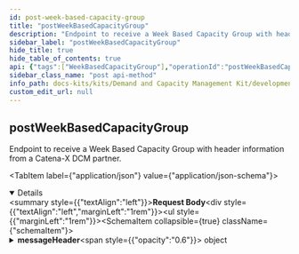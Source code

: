 ```yaml
---
id: post-week-based-capacity-group
title: "postWeekBasedCapacityGroup"
description: "Endpoint to receive a Week Based Capacity Group with header information from a Catena-X DCM partner."
sidebar_label: "postWeekBasedCapacityGroup"
hide_title: true
hide_table_of_contents: true
api: {"tags":["WeekBasedCapacityGroup"],"operationId":"postWeekBasedCapacityGroup","description":"Endpoint to receive a Week Based Capacity Group with header information from a Catena-X DCM partner.","requestBody":{"content":{"application/json":{"schema":{"description":"An entity that combines the WeekBasedCapacityGroup with the message header data model in order to be compliant with the DCM standard for the exchange of a capacity groups.","type":"object","properties":{"messageHeader":{"description":"The Capacity Group ID uniquely identifies the capacity group within the business relationship between a supplier and its customer.","type":"object","properties":{"header":{"description":"Contains standardized attributes for message processing common across several use cases.","type":"object","properties":{"messageId":{"description":"Unique ID identifying the message. The purpose of the ID is to uniquely identify a single message, therefore it MUST not be reused.","type":"string","pattern":"(^[0-9a-fA-F]{8}-[0-9a-fA-F]{4}-[0-9a-fA-F]{4}-[0-9a-fA-F]{4}-[0-9a-fA-F]{12}$)|(^urn:uuid:[0-9a-fA-F]{8}-[0-9a-fA-F]{4}-[0-9a-fA-F]{4}-[0-9a-fA-F]{4}-[0-9a-fA-F]{12}$)"},"context":{"description":"Information about the context the message should be considered in.\nThe value MUST consist of two parts: an identifier of the context (e.g. business domain, etc.) followed by a version number.\nBoth the identifier and the version number MUST correspond to the content of the message.\nIf the content of a message is described by an aspect model available in the Catena-X Semantic Hub, then the unique identifier of this semantic model (e.g. urn:samm:io.catenax.<ASPECT-MODEL-NAME>:1.x.x) MUST be used as a value of the context field. This is considered the default case.\nIn all other cases the value of the context field MUST follow the pattern <domain>-<subdomain>-<object>:<[major] version> (e.g. TRACE-QM-Alert:1.x.x).\nVersioning only refers to major versions in both default and fallback cases.\nNote: The version of the message's header is specified in the version field.","type":"string"},"sentDateTime":{"description":"Time zone aware timestamp holding the date and the time the message was sent by the sending party. The value MUST be formatted according to the ISO 8601 standard","type":"string","pattern":"-?([1-9][0-9]{3,}|0[0-9]{3})-(0[1-9]|1[0-2])-(0[1-9]|[12][0-9]|3[01])T(([01][0-9]|2[0-3]):[0-5][0-9]:[0-5][0-9](\\.[0-9]+)?|(24:00:00(\\.0+)?))(Z|(\\+|-)((0[0-9]|1[0-3]):[0-5][0-9]|14:00))?"},"senderBpn":{"description":"The Business Partner Number of the sending party. The value MUST be a valid BPN. BPNA and BPNS are not allowed. Applicable constraints are defined in the corresponding standard","type":"string","pattern":"^BPNL[a-zA-Z0-9]{12}$"},"receiverBpn":{"description":"The Business Partner Number of the receiving party. The value MUST be a valid BPN. BPNA and BPNS are not allowed. Applicable constraints are defined in the corresponding standard.","type":"string","pattern":"^BPNL[a-zA-Z0-9]{12}$"},"expectedResponseBy":{"description":"Time zone aware timestamp holding the date and time by which the sending party expects a certain type of response from the receiving party. The meaning and interpretation of the fields's value are context-bound and MUST therefore be defined by any business domain or platform capability making use of it. The value MUST be formatted according to the ISO 8601 standard","type":"string","pattern":"-?([1-9][0-9]{3,}|0[0-9]{3})-(0[1-9]|1[0-2])-(0[1-9]|[12][0-9]|3[01])T(([01][0-9]|2[0-3]):[0-5][0-9]:[0-5][0-9](\\.[0-9]+)?|(24:00:00(\\.0+)?))(Z|(\\+|-)((0[0-9]|1[0-3]):[0-5][0-9]|14:00))?"},"relatedMessageId":{"description":"Unique ID identifying a message somehow related to the current one","type":"string","pattern":"(^[0-9a-fA-F]{8}-[0-9a-fA-F]{4}-[0-9a-fA-F]{4}-[0-9a-fA-F]{4}-[0-9a-fA-F]{12}$)|(^urn:uuid:[0-9a-fA-F]{8}-[0-9a-fA-F]{4}-[0-9a-fA-F]{4}-[0-9a-fA-F]{4}-[0-9a-fA-F]{12}$)"},"version":{"description":"The unique identifier of the aspect model defining the structure and the semantics of the message's header. The version number should reflect the versioning schema of aspect models in Catena-X.","type":"string","pattern":"^(0|[1-9][0-9]*).(0|[1-9][0-9]*).(0|[1-9][0-9]*)(-(0|[1-9A-Za-z-][0-9A-Za-z-]*)(.[0-9A-Za-z-]+)*)?([0-9A-Za-z-]+(.[0-9A-Za-z-]+)*)?$"}},"required":["messageId","context","sentDateTime","senderBpn","receiverBpn","version"]}},"required":["header"]},"content":{"description":"Bundles all business objects in this property.","type":"object","properties":{"informationObject":{"description":"Property to collect all transferred business objects.","type":"array","items":{"description":"An entity made up of the weekly actual and maximum capacities for a specific customer in a given time period. A capacity group is used to compare demand and capacity data for one or several similar bundled materials in a defined unit of measure.","type":"object","properties":{"capacityGroupId":{"description":"The Capacity Group ID uniquely identifies the capacity group within the business relationship between a supplier and its customer.","type":"string","pattern":"(^[0-9a-fA-F]{8}-[0-9a-fA-F]{4}-[0-9a-fA-F]{4}-[0-9a-fA-F]{4}-[0-9a-fA-F]{12}$)|(^urn:uuid:[0-9a-fA-F]{8}-[0-9a-fA-F]{4}-[0-9a-fA-F]{4}-[0-9a-fA-F]{4}-[0-9a-fA-F]{12}$)"},"name":{"description":"Name of the capacity group.","type":"string"},"supplierLocations":{"description":"Set of BPNS indicating the supplier sites that will be fulfilling the demands associated with this capacity group.","type":"array","items":{"type":"string","description":"The provided regular expression ensures that the BPNS is composed of prefix 'BPNS', 10 digits and two alphanumeric letters.","pattern":"^BPNS[a-zA-Z0-9]{12}$"},"uniqueItems":true},"customer":{"description":"The Business Partner Number (BPNL) of the party requesting materials from a supplier.","type":"string","pattern":"^BPNL[a-zA-Z0-9]{12}$"},"supplier":{"description":"The Business Partner Number (BPNL) of the party providing materials to a customer.","type":"string","pattern":"^BPNL[a-zA-Z0-9]{12}$"},"unitOfMeasure":{"description":"Unit of measurement for capacity quantities.","type":"string","pattern":"[a-zA-Z]*:[a-zA-Z]+","enum":["unit:piece","unit:set","unit:pair","unit:page","unit:cycle","unit:kilowattHour","unit:gram","unit:kilogram","unit:tonneMetricTon","unit:tonUsOrShortTonUkorus","unit:ounceAvoirdupois","unit:pound","unit:metre","unit:centimetre","unit:kilometre","unit:inch","unit:foot","unit:yard","unit:squareCentimetre","unit:squareMetre","unit:squareInch","unit:squareFoot","unit:squareYard","unit:cubicCentimetre","unit:cubicMetre","unit:cubicInch","unit:cubicFoot","unit:cubicYard","unit:litre","unit:millilitre","unit:hectolitre","unit:secondUnitOfTime","unit:minuteUnitOfTime","unit:hourUnitOfTime","unit:day"]},"linkedDemandSeries":{"description":"Set of demand series assigned to this capacity group.","type":"array","items":{"description":"Encapsulates information used to reference a specific demand series.","type":"object","properties":{"materialNumberCustomer":{"description":"Material identifier as assigned by customer. This material number identifies the material (as planned) in the customer's database.","type":"string"},"materialNumberSupplier":{"description":"Material identifier as assigned by supplier. This material number identifies the material (as planned) in the supplier's database. Used as informational field only, not for assigning demand series to capacity groups.","type":"string"},"customerLocation":{"description":"The BPNS number of the site at which the customer needs the specified material for the referenced demand series.","type":"string","pattern":"^BPNS[a-zA-Z0-9]{12}$"},"demandCategory":{"description":"Type of demand of the referenced demand series.","type":"object","oneOf":[{"type":"object","properties":{"demandCategoryCode":{"description":"The code identifying a demand category.","type":"string","enum":["0001"]}},"required":["demandCategoryCode"]},{"type":"object","properties":{"demandCategoryCode":{"description":"The code identifying a demand category.","type":"string","enum":["A1S1"]}},"required":["demandCategoryCode"]},{"type":"object","properties":{"demandCategoryCode":{"description":"The code identifying a demand category.","type":"string","enum":["SR99"]}},"required":["demandCategoryCode"]},{"type":"object","properties":{"demandCategoryCode":{"description":"The code identifying a demand category.","type":"string","enum":["PI01"]}},"required":["demandCategoryCode"]},{"type":"object","properties":{"demandCategoryCode":{"description":"The code identifying a demand category.","type":"string","enum":["OS01"]}},"required":["demandCategoryCode"]},{"type":"object","properties":{"demandCategoryCode":{"description":"The code identifying a demand category.","type":"string","enum":["OI01"]}},"required":["demandCategoryCode"]},{"type":"object","properties":{"demandCategoryCode":{"description":"The code identifying a demand category.","type":"string","enum":["ED01"]}},"required":["demandCategoryCode"]},{"type":"object","properties":{"demandCategoryCode":{"description":"The code identifying a demand category.","type":"string","enum":["PO01"]}},"required":["demandCategoryCode"]}]},"loadFactor":{"description":"If existent, the load factor indicates that this material of the material demand collection takes a factor more or less intensity to produce.","type":"number"}},"required":["materialNumberCustomer","customerLocation","demandCategory"]},"uniqueItems":true},"capacities":{"description":"A time series with week-based granularity along a given time period containing the capacity values.","type":"array","items":{"description":"A supplier's realistically planned output per calendar week and material for a specific customer in a specific unit of measure, considering all positive or negative impacts on this capacity.","type":"object","properties":{"pointInTime":{"description":"ISO Calendar Week of the given time series entry. Must be given as date of the monday in the week.","type":"string","format":"date"},"actualCapacity":{"description":"The actual capacity is the realistically planned output per calendar week and material for a specific customer in a specific unit of measure, considering all positive or negative impacts on this capacity.","type":"number","maximum":1000000000000000000,"exclusiveMaximum":false,"minimum":0,"exclusiveMinimum":false},"maximumCapacity":{"description":"The supplier maximum capacity is the maximal available output per calendar week and material for a specific customer in a specific unit of measure. The maximum capacity thereby restricts the flexible capacity, as the flexible capacity is obtained from the difference of a suppliers maximum capacity minus actual capacity.","type":"number","maximum":1000000000000000000,"exclusiveMaximum":false,"minimum":0,"exclusiveMinimum":false},"deltaProductionResult":{"description":"Delta related to the aggregated material demand after pre-/post production calculation the supplier wants to send to the customer. Can be positive and negative.","type":"number"},"agreedCapacity":{"description":"The agreed capacity of a supplier for a specific customer material(s) within a capacity group. The agreed capacity MUST NOT constitute a legal obligation to deliver.","type":"number","maximum":1000000000000000000,"exclusiveMaximum":false,"minimum":0,"exclusiveMinimum":false}},"required":["pointInTime","actualCapacity","maximumCapacity"]},"uniqueItems":true},"changedAt":{"description":"Point in time when the content (any property according to the data model) of the capacity group was changed, at the supplier, either by a human user or an automated process.","type":"string","format":"date-time"},"linkedCapacityGroups":{"description":"A set of capacity groups linked to this capacity group. This set contains all children capacity groups of the current capacity group in an unidirectional path.","type":"array","items":{"type":"string","description":"The provided regular expression ensures that the UUID is composed of five groups of characters separated by hyphens, in the form 8-4-4-4-12 for a total of 36 characters (32 hexadecimal characters and 4 hyphens), optionally prefixed by \"urn:uuid:\" to make it an IRI.","pattern":"(^[0-9a-fA-F]{8}-[0-9a-fA-F]{4}-[0-9a-fA-F]{4}-[0-9a-fA-F]{4}-[0-9a-fA-F]{12}$)|(^urn:uuid:[0-9a-fA-F]{8}-[0-9a-fA-F]{4}-[0-9a-fA-F]{4}-[0-9a-fA-F]{4}-[0-9a-fA-F]{12}$)"},"uniqueItems":true},"unitOfMeasureIsOmitted":{"description":"Explicit indicator of whether the unit of measure is left out of the payload intentionally. If \"true\" it means the sending application sends demand values without unit of measure intentionally and the unit of measure MUST NOT be contained in the payload. If \"false\" a unit of measure MUST be supplied.","type":"boolean"},"demandVolatilityParameters":{"description":"The parameters to calibrate the measuring of demand volatility.","type":"object","properties":{"startReferenceDateTime":{"description":"Point in time when the measurement starts on supplier side. It needs to be a point in time after the receival of active flag.\nThis point in time marks the beginning of the first reporting interval. It is also the time of the first week for the rolling sub horizons for alert generation.","type":"string","pattern":"-?([1-9][0-9]{3,}|0[0-9]{3})-(0[1-9]|1[0-2])-(0[1-9]|[12][0-9]|3[01])T(([01][0-9]|2[0-3]):[0-5][0-9]:[0-5][0-9](\\.[0-9]+)?|(24:00:00(\\.0+)?))(Z|(\\+|-)((0[0-9]|1[0-3]):[0-5][0-9]|14:00))?"},"measurementInterval":{"description":"Indicates the length of intervals in weeks.\nThe first interval starts with the point in time given by the “startReferenceDateTime”. The second interval starts [Value] week (s) after this. And so on.","type":"number","maximum":999,"minimum":1,"exclusiveMaximum":false,"exclusiveMinimum":false},"rollingHorizonAlertThresholds":{"description":"Contains the Parameters that define subhorizons in sequence and length to enable different alert thresholds (per week) over time.\nThe total length of the DCM horizon is 104 weeks. It can be split into subhorizons.","type":"array","items":{"description":"Encapsulation of the rolling horizons thresholds parameters.","type":"object","properties":{"sequenceNumber":{"description":"Sequence number of the subhorizon  \n(positive int values)","type":"number","maximum":999,"minimum":1,"exclusiveMaximum":false,"exclusiveMinimum":false},"subhorizonLength":{"description":"Length of the subhorizon in weeks. (Value must be >= 1) As a subhorizon can not be shorter than one week.","type":"number","maximum":999,"minimum":1,"exclusiveMaximum":false,"exclusiveMinimum":false},"relativePositiveDeviation":{"description":"Relative positive deviation threshold which triggers an alert; 20% = 0,2","type":"number"},"relativeNegativeDeviation":{"description":"Relative negative deviation threshold which triggers an alert; -30% = 0,3","type":"number","maximum":1,"exclusiveMaximum":false,"minimum":0,"exclusiveMinimum":false},"absolutePositiveDeviation":{"description":"Absolute positive deviation threshold which triggers an alert; 100 (units) = 100","type":"number"},"absoluteNegativeDeviation":{"description":"Absolute negative deviation threshold which triggers an alert; 100 (units) = 100","type":"number"}},"required":["sequenceNumber","subhorizonLength"]},"uniqueItems":true}},"required":["startReferenceDateTime","measurementInterval"]},"capacityGroupIsInactive":{"description":"Indicates that this capacity group is currently not in use/maintained by the supplier.","type":"boolean"}},"required":["capacityGroupId","name","customer","supplier","changedAt","unitOfMeasureIsOmitted","capacityGroupIsInactive"]},"uniqueItems":true}}}}}}}},"responses":{"200":{"description":"OK"},"201":{"description":"Created"},"400":{"description":"Bad request"},"401":{"description":"Unauthorized"},"403":{"description":"Forbidden"},"405":{"description":"Method not allowed"},"422":{"description":"Unprocessable Entity"},"503":{"description":"Service Unavailable"}},"method":"post","path":"/internal-dcm-application-week-based-capacity-group-post-endpoint","jsonRequestBodyExample":{"messageHeader":{"header":{"messageId":"string","context":"string","sentDateTime":"string","senderBpn":"string","receiverBpn":"string","expectedResponseBy":"string","relatedMessageId":"string","version":"string"}},"content":{"informationObject":[{"capacityGroupId":"string","name":"string","supplierLocations":["string"],"customer":"string","supplier":"string","unitOfMeasure":"unit:piece","linkedDemandSeries":[{"materialNumberCustomer":"string","materialNumberSupplier":"string","customerLocation":"string","demandCategory":{"demandCategoryCode":"0001"},"loadFactor":0}],"capacities":[{"pointInTime":"2024-07-08","actualCapacity":0,"maximumCapacity":0,"deltaProductionResult":0,"agreedCapacity":0}],"changedAt":"2024-07-08","linkedCapacityGroups":["string"],"unitOfMeasureIsOmitted":true,"demandVolatilityParameters":{"startReferenceDateTime":"string","measurementInterval":0,"rollingHorizonAlertThresholds":[{"sequenceNumber":0,"subhorizonLength":0,"relativePositiveDeviation":0,"relativeNegativeDeviation":0,"absolutePositiveDeviation":0,"absoluteNegativeDeviation":0}]},"capacityGroupIsInactive":true}]}},"info":{"title":"Catena-X DCM Week Based Capacity Group","description":"Open API documentation for the Catena-X DCM Week Based Capacity Group","version":"3.0.0"},"postman":{"name":"post Week Based Capacity Group","description":{"content":"Endpoint to receive a Week Based Capacity Group with header information from a Catena-X DCM partner.","type":"text/plain"},"url":{"path":["internal-dcm-application-week-based-capacity-group-post-endpoint"],"host":["{{baseUrl}}"],"query":[],"variable":[]},"header":[{"key":"Content-Type","value":"application/json"}],"method":"POST","body":{"mode":"raw","raw":"\"\"","options":{"raw":{"language":"json"}}}}}
sidebar_class_name: "post api-method"
info_path: docs-kits/kits/Demand and Capacity Management Kit/development-view/plugin-generated-capacity-group-api/catena-x-dcm-week-based-capacity-group
custom_edit_url: null
---
```



## postWeekBasedCapacityGroup



Endpoint to receive a Week Based Capacity Group with header information from a Catena-X DCM partner.

<MimeTabs><TabItem label={"application/json"} value={"application/json-schema"}><details style={{}} data-collapsed={false} open={true}><summary style={{"textAlign":"left"}}><strong>Request Body</strong></summary><div style={{"textAlign":"left","marginLeft":"1rem"}}></div><ul style={{"marginLeft":"1rem"}}><SchemaItem collapsible={true} className={"schemaItem"}><details style={{}}><summary style={{}}><strong>messageHeader</strong><span style={{"opacity":"0.6"}}> object</span></summary><div style={{"marginLeft":"1rem"}}><div style={{"marginTop":".5rem","marginBottom":".5rem"}}>

The Capacity Group ID uniquely identifies the capacity group within the business relationship between a supplier and its customer.

</div><SchemaItem collapsible={true} className={"schemaItem"}><details style={{}}><summary style={{}}><strong>header</strong><span style={{"opacity":"0.6"}}> object</span><strong style={{"fontSize":"var(--ifm-code-font-size)","color":"var(--openapi-required)"}}> required</strong></summary><div style={{"marginLeft":"1rem"}}><div style={{"marginTop":".5rem","marginBottom":".5rem"}}>

Contains standardized attributes for message processing common across several use cases.

</div><SchemaItem collapsible={false} name={"messageId"} required={true} deprecated={undefined} schemaDescription={"Unique ID identifying the message. The purpose of the ID is to uniquely identify a single message, therefore it MUST not be reused."} schemaName={"string"} qualifierMessage={"**Possible values:** Value must match regular expression `(^[0-9a-fA-F]{8}-[0-9a-fA-F]{4}-[0-9a-fA-F]{4}-[0-9a-fA-F]{4}-[0-9a-fA-F]{12}$)|(^urn:uuid:[0-9a-fA-F]{8}-[0-9a-fA-F]{4}-[0-9a-fA-F]{4}-[0-9a-fA-F]{4}-[0-9a-fA-F]{12}$)`"} defaultValue={undefined}></SchemaItem><SchemaItem collapsible={false} name={"context"} required={true} deprecated={undefined} schemaDescription={"Information about the context the message should be considered in.\nThe value MUST consist of two parts: an identifier of the context (e.g. business domain, etc.) followed by a version number.\nBoth the identifier and the version number MUST correspond to the content of the message.\nIf the content of a message is described by an aspect model available in the Catena-X Semantic Hub, then the unique identifier of this semantic model (e.g. urn:samm:io.catenax.<ASPECT-MODEL-NAME>:1.x.x) MUST be used as a value of the context field. This is considered the default case.\nIn all other cases the value of the context field MUST follow the pattern <domain>-<subdomain>-<object>:<[major] version> (e.g. TRACE-QM-Alert:1.x.x).\nVersioning only refers to major versions in both default and fallback cases.\nNote: The version of the message's header is specified in the version field."} schemaName={"string"} qualifierMessage={undefined} defaultValue={undefined}></SchemaItem><SchemaItem collapsible={false} name={"sentDateTime"} required={true} deprecated={undefined} schemaDescription={"Time zone aware timestamp holding the date and the time the message was sent by the sending party. The value MUST be formatted according to the ISO 8601 standard"} schemaName={"string"} qualifierMessage={"**Possible values:** Value must match regular expression `-?([1-9][0-9]{3,}|0[0-9]{3})-(0[1-9]|1[0-2])-(0[1-9]|[12][0-9]|3[01])T(([01][0-9]|2[0-3]):[0-5][0-9]:[0-5][0-9](\\.[0-9]+)?|(24:00:00(\\.0+)?))(Z|(\\+|-)((0[0-9]|1[0-3]):[0-5][0-9]|14:00))?`"} defaultValue={undefined}></SchemaItem><SchemaItem collapsible={false} name={"senderBpn"} required={true} deprecated={undefined} schemaDescription={"The Business Partner Number of the sending party. The value MUST be a valid BPN. BPNA and BPNS are not allowed. Applicable constraints are defined in the corresponding standard"} schemaName={"string"} qualifierMessage={"**Possible values:** Value must match regular expression `^BPNL[a-zA-Z0-9]{12}$`"} defaultValue={undefined}></SchemaItem><SchemaItem collapsible={false} name={"receiverBpn"} required={true} deprecated={undefined} schemaDescription={"The Business Partner Number of the receiving party. The value MUST be a valid BPN. BPNA and BPNS are not allowed. Applicable constraints are defined in the corresponding standard."} schemaName={"string"} qualifierMessage={"**Possible values:** Value must match regular expression `^BPNL[a-zA-Z0-9]{12}$`"} defaultValue={undefined}></SchemaItem><SchemaItem collapsible={false} name={"expectedResponseBy"} required={false} deprecated={undefined} schemaDescription={"Time zone aware timestamp holding the date and time by which the sending party expects a certain type of response from the receiving party. The meaning and interpretation of the fields's value are context-bound and MUST therefore be defined by any business domain or platform capability making use of it. The value MUST be formatted according to the ISO 8601 standard"} schemaName={"string"} qualifierMessage={"**Possible values:** Value must match regular expression `-?([1-9][0-9]{3,}|0[0-9]{3})-(0[1-9]|1[0-2])-(0[1-9]|[12][0-9]|3[01])T(([01][0-9]|2[0-3]):[0-5][0-9]:[0-5][0-9](\\.[0-9]+)?|(24:00:00(\\.0+)?))(Z|(\\+|-)((0[0-9]|1[0-3]):[0-5][0-9]|14:00))?`"} defaultValue={undefined}></SchemaItem><SchemaItem collapsible={false} name={"relatedMessageId"} required={false} deprecated={undefined} schemaDescription={"Unique ID identifying a message somehow related to the current one"} schemaName={"string"} qualifierMessage={"**Possible values:** Value must match regular expression `(^[0-9a-fA-F]{8}-[0-9a-fA-F]{4}-[0-9a-fA-F]{4}-[0-9a-fA-F]{4}-[0-9a-fA-F]{12}$)|(^urn:uuid:[0-9a-fA-F]{8}-[0-9a-fA-F]{4}-[0-9a-fA-F]{4}-[0-9a-fA-F]{4}-[0-9a-fA-F]{12}$)`"} defaultValue={undefined}></SchemaItem><SchemaItem collapsible={false} name={"version"} required={true} deprecated={undefined} schemaDescription={"The unique identifier of the aspect model defining the structure and the semantics of the message's header. The version number should reflect the versioning schema of aspect models in Catena-X."} schemaName={"string"} qualifierMessage={"**Possible values:** Value must match regular expression `^(0|[1-9][0-9]*).(0|[1-9][0-9]*).(0|[1-9][0-9]*)(-(0|[1-9A-Za-z-][0-9A-Za-z-]*)(.[0-9A-Za-z-]+)*)?([0-9A-Za-z-]+(.[0-9A-Za-z-]+)*)?$`"} defaultValue={undefined}></SchemaItem></div></details></SchemaItem></div></details></SchemaItem><SchemaItem collapsible={true} className={"schemaItem"}><details style={{}}><summary style={{}}><strong>content</strong><span style={{"opacity":"0.6"}}> object</span></summary><div style={{"marginLeft":"1rem"}}><div style={{"marginTop":".5rem","marginBottom":".5rem"}}>

Bundles all business objects in this property.

</div><SchemaItem collapsible={true} className={"schemaItem"}><details style={{}}><summary style={{}}><strong>informationObject</strong><span style={{"opacity":"0.6"}}> object[]</span></summary><div style={{"marginLeft":"1rem"}}><div style={{"marginTop":".5rem","marginBottom":".5rem"}}>

Property to collect all transferred business objects.

</div><SchemaItem collapsible={false} name={"capacityGroupId"} required={true} deprecated={undefined} schemaDescription={"The Capacity Group ID uniquely identifies the capacity group within the business relationship between a supplier and its customer."} schemaName={"string"} qualifierMessage={"**Possible values:** Value must match regular expression `(^[0-9a-fA-F]{8}-[0-9a-fA-F]{4}-[0-9a-fA-F]{4}-[0-9a-fA-F]{4}-[0-9a-fA-F]{12}$)|(^urn:uuid:[0-9a-fA-F]{8}-[0-9a-fA-F]{4}-[0-9a-fA-F]{4}-[0-9a-fA-F]{4}-[0-9a-fA-F]{12}$)`"} defaultValue={undefined}></SchemaItem><SchemaItem collapsible={false} name={"name"} required={true} deprecated={undefined} schemaDescription={"Name of the capacity group."} schemaName={"string"} qualifierMessage={undefined} defaultValue={undefined}></SchemaItem><SchemaItem collapsible={false} name={"supplierLocations"} required={false} deprecated={undefined} schemaDescription={"Set of BPNS indicating the supplier sites that will be fulfilling the demands associated with this capacity group."} schemaName={"string[]"} qualifierMessage={"**Possible values:** Value must match regular expression `^BPNS[a-zA-Z0-9]{12}$`"} defaultValue={undefined}></SchemaItem><SchemaItem collapsible={false} name={"customer"} required={true} deprecated={undefined} schemaDescription={"The Business Partner Number (BPNL) of the party requesting materials from a supplier."} schemaName={"string"} qualifierMessage={"**Possible values:** Value must match regular expression `^BPNL[a-zA-Z0-9]{12}$`"} defaultValue={undefined}></SchemaItem><SchemaItem collapsible={false} name={"supplier"} required={true} deprecated={undefined} schemaDescription={"The Business Partner Number (BPNL) of the party providing materials to a customer."} schemaName={"string"} qualifierMessage={"**Possible values:** Value must match regular expression `^BPNL[a-zA-Z0-9]{12}$`"} defaultValue={undefined}></SchemaItem><SchemaItem collapsible={false} name={"unitOfMeasure"} required={false} deprecated={undefined} schemaDescription={"Unit of measurement for capacity quantities."} schemaName={"string"} qualifierMessage={"**Possible values:** Value must match regular expression `[a-zA-Z]*:[a-zA-Z]+`, [`unit:piece`, `unit:set`, `unit:pair`, `unit:page`, `unit:cycle`, `unit:kilowattHour`, `unit:gram`, `unit:kilogram`, `unit:tonneMetricTon`, `unit:tonUsOrShortTonUkorus`, `unit:ounceAvoirdupois`, `unit:pound`, `unit:metre`, `unit:centimetre`, `unit:kilometre`, `unit:inch`, `unit:foot`, `unit:yard`, `unit:squareCentimetre`, `unit:squareMetre`, `unit:squareInch`, `unit:squareFoot`, `unit:squareYard`, `unit:cubicCentimetre`, `unit:cubicMetre`, `unit:cubicInch`, `unit:cubicFoot`, `unit:cubicYard`, `unit:litre`, `unit:millilitre`, `unit:hectolitre`, `unit:secondUnitOfTime`, `unit:minuteUnitOfTime`, `unit:hourUnitOfTime`, `unit:day`]"} defaultValue={undefined}></SchemaItem><SchemaItem collapsible={true} className={"schemaItem"}><details style={{}}><summary style={{}}><strong>linkedDemandSeries</strong><span style={{"opacity":"0.6"}}> object[]</span></summary><div style={{"marginLeft":"1rem"}}><div style={{"marginTop":".5rem","marginBottom":".5rem"}}>

Set of demand series assigned to this capacity group.

</div><SchemaItem collapsible={false} name={"materialNumberCustomer"} required={true} deprecated={undefined} schemaDescription={"Material identifier as assigned by customer. This material number identifies the material (as planned) in the customer's database."} schemaName={"string"} qualifierMessage={undefined} defaultValue={undefined}></SchemaItem><SchemaItem collapsible={false} name={"materialNumberSupplier"} required={false} deprecated={undefined} schemaDescription={"Material identifier as assigned by supplier. This material number identifies the material (as planned) in the supplier's database. Used as informational field only, not for assigning demand series to capacity groups."} schemaName={"string"} qualifierMessage={undefined} defaultValue={undefined}></SchemaItem><SchemaItem collapsible={false} name={"customerLocation"} required={true} deprecated={undefined} schemaDescription={"The BPNS number of the site at which the customer needs the specified material for the referenced demand series."} schemaName={"string"} qualifierMessage={"**Possible values:** Value must match regular expression `^BPNS[a-zA-Z0-9]{12}$`"} defaultValue={undefined}></SchemaItem><SchemaItem collapsible={true} className={"schemaItem"}><details style={{}}><summary style={{}}><strong>demandCategory</strong><span style={{"opacity":"0.6"}}> object</span><strong style={{"fontSize":"var(--ifm-code-font-size)","color":"var(--openapi-required)"}}> required</strong></summary><div style={{"marginLeft":"1rem"}}><div style={{"marginTop":".5rem","marginBottom":".5rem"}}>

Type of demand of the referenced demand series.

</div><div><div><span className={"badge badge--info"}>oneOf</span><SchemaTabs><TabItem label={"MOD1"} value={"0-item-properties"}><SchemaItem collapsible={false} name={"demandCategoryCode"} required={true} deprecated={undefined} schemaDescription={"The code identifying a demand category."} schemaName={"string"} qualifierMessage={"**Possible values:** [`0001`]"} defaultValue={undefined}></SchemaItem></TabItem><TabItem label={"MOD2"} value={"1-item-properties"}><SchemaItem collapsible={false} name={"demandCategoryCode"} required={true} deprecated={undefined} schemaDescription={"The code identifying a demand category."} schemaName={"string"} qualifierMessage={"**Possible values:** [`A1S1`]"} defaultValue={undefined}></SchemaItem></TabItem><TabItem label={"MOD3"} value={"2-item-properties"}><SchemaItem collapsible={false} name={"demandCategoryCode"} required={true} deprecated={undefined} schemaDescription={"The code identifying a demand category."} schemaName={"string"} qualifierMessage={"**Possible values:** [`SR99`]"} defaultValue={undefined}></SchemaItem></TabItem><TabItem label={"MOD4"} value={"3-item-properties"}><SchemaItem collapsible={false} name={"demandCategoryCode"} required={true} deprecated={undefined} schemaDescription={"The code identifying a demand category."} schemaName={"string"} qualifierMessage={"**Possible values:** [`PI01`]"} defaultValue={undefined}></SchemaItem></TabItem><TabItem label={"MOD5"} value={"4-item-properties"}><SchemaItem collapsible={false} name={"demandCategoryCode"} required={true} deprecated={undefined} schemaDescription={"The code identifying a demand category."} schemaName={"string"} qualifierMessage={"**Possible values:** [`OS01`]"} defaultValue={undefined}></SchemaItem></TabItem><TabItem label={"MOD6"} value={"5-item-properties"}><SchemaItem collapsible={false} name={"demandCategoryCode"} required={true} deprecated={undefined} schemaDescription={"The code identifying a demand category."} schemaName={"string"} qualifierMessage={"**Possible values:** [`OI01`]"} defaultValue={undefined}></SchemaItem></TabItem><TabItem label={"MOD7"} value={"6-item-properties"}><SchemaItem collapsible={false} name={"demandCategoryCode"} required={true} deprecated={undefined} schemaDescription={"The code identifying a demand category."} schemaName={"string"} qualifierMessage={"**Possible values:** [`ED01`]"} defaultValue={undefined}></SchemaItem></TabItem><TabItem label={"MOD8"} value={"7-item-properties"}><SchemaItem collapsible={false} name={"demandCategoryCode"} required={true} deprecated={undefined} schemaDescription={"The code identifying a demand category."} schemaName={"string"} qualifierMessage={"**Possible values:** [`PO01`]"} defaultValue={undefined}></SchemaItem></TabItem></SchemaTabs></div></div></div></details></SchemaItem><SchemaItem collapsible={false} name={"loadFactor"} required={false} deprecated={undefined} schemaDescription={"If existent, the load factor indicates that this material of the material demand collection takes a factor more or less intensity to produce."} schemaName={"number"} qualifierMessage={undefined} defaultValue={undefined}></SchemaItem></div></details></SchemaItem><SchemaItem collapsible={true} className={"schemaItem"}><details style={{}}><summary style={{}}><strong>capacities</strong><span style={{"opacity":"0.6"}}> object[]</span></summary><div style={{"marginLeft":"1rem"}}><div style={{"marginTop":".5rem","marginBottom":".5rem"}}>

A time series with week-based granularity along a given time period containing the capacity values.

</div><SchemaItem collapsible={false} name={"pointInTime"} required={true} deprecated={undefined} schemaDescription={"ISO Calendar Week of the given time series entry. Must be given as date of the monday in the week."} schemaName={"date"} qualifierMessage={undefined} defaultValue={undefined}></SchemaItem><SchemaItem collapsible={false} name={"actualCapacity"} required={true} deprecated={undefined} schemaDescription={"The actual capacity is the realistically planned output per calendar week and material for a specific customer in a specific unit of measure, considering all positive or negative impacts on this capacity."} schemaName={"number"} qualifierMessage={"**Possible values:** `<= 1000000000000000000`"} defaultValue={undefined}></SchemaItem><SchemaItem collapsible={false} name={"maximumCapacity"} required={true} deprecated={undefined} schemaDescription={"The supplier maximum capacity is the maximal available output per calendar week and material for a specific customer in a specific unit of measure. The maximum capacity thereby restricts the flexible capacity, as the flexible capacity is obtained from the difference of a suppliers maximum capacity minus actual capacity."} schemaName={"number"} qualifierMessage={"**Possible values:** `<= 1000000000000000000`"} defaultValue={undefined}></SchemaItem><SchemaItem collapsible={false} name={"deltaProductionResult"} required={false} deprecated={undefined} schemaDescription={"Delta related to the aggregated material demand after pre-/post production calculation the supplier wants to send to the customer. Can be positive and negative."} schemaName={"number"} qualifierMessage={undefined} defaultValue={undefined}></SchemaItem><SchemaItem collapsible={false} name={"agreedCapacity"} required={false} deprecated={undefined} schemaDescription={"The agreed capacity of a supplier for a specific customer material(s) within a capacity group. The agreed capacity MUST NOT constitute a legal obligation to deliver."} schemaName={"number"} qualifierMessage={"**Possible values:** `<= 1000000000000000000`"} defaultValue={undefined}></SchemaItem></div></details></SchemaItem><SchemaItem collapsible={false} name={"changedAt"} required={true} deprecated={undefined} schemaDescription={"Point in time when the content (any property according to the data model) of the capacity group was changed, at the supplier, either by a human user or an automated process."} schemaName={"date-time"} qualifierMessage={undefined} defaultValue={undefined}></SchemaItem><SchemaItem collapsible={false} name={"linkedCapacityGroups"} required={false} deprecated={undefined} schemaDescription={"A set of capacity groups linked to this capacity group. This set contains all children capacity groups of the current capacity group in an unidirectional path."} schemaName={"string[]"} qualifierMessage={"**Possible values:** Value must match regular expression `(^[0-9a-fA-F]{8}-[0-9a-fA-F]{4}-[0-9a-fA-F]{4}-[0-9a-fA-F]{4}-[0-9a-fA-F]{12}$)|(^urn:uuid:[0-9a-fA-F]{8}-[0-9a-fA-F]{4}-[0-9a-fA-F]{4}-[0-9a-fA-F]{4}-[0-9a-fA-F]{12}$)`"} defaultValue={undefined}></SchemaItem><SchemaItem collapsible={false} name={"unitOfMeasureIsOmitted"} required={true} deprecated={undefined} schemaDescription={"Explicit indicator of whether the unit of measure is left out of the payload intentionally. If \"true\" it means the sending application sends demand values without unit of measure intentionally and the unit of measure MUST NOT be contained in the payload. If \"false\" a unit of measure MUST be supplied."} schemaName={"boolean"} qualifierMessage={undefined} defaultValue={undefined}></SchemaItem><SchemaItem collapsible={true} className={"schemaItem"}><details style={{}}><summary style={{}}><strong>demandVolatilityParameters</strong><span style={{"opacity":"0.6"}}> object</span></summary><div style={{"marginLeft":"1rem"}}><div style={{"marginTop":".5rem","marginBottom":".5rem"}}>

The parameters to calibrate the measuring of demand volatility.

</div><SchemaItem collapsible={false} name={"startReferenceDateTime"} required={true} deprecated={undefined} schemaDescription={"Point in time when the measurement starts on supplier side. It needs to be a point in time after the receival of active flag.\nThis point in time marks the beginning of the first reporting interval. It is also the time of the first week for the rolling sub horizons for alert generation."} schemaName={"string"} qualifierMessage={"**Possible values:** Value must match regular expression `-?([1-9][0-9]{3,}|0[0-9]{3})-(0[1-9]|1[0-2])-(0[1-9]|[12][0-9]|3[01])T(([01][0-9]|2[0-3]):[0-5][0-9]:[0-5][0-9](\\.[0-9]+)?|(24:00:00(\\.0+)?))(Z|(\\+|-)((0[0-9]|1[0-3]):[0-5][0-9]|14:00))?`"} defaultValue={undefined}></SchemaItem><SchemaItem collapsible={false} name={"measurementInterval"} required={true} deprecated={undefined} schemaDescription={"Indicates the length of intervals in weeks.\nThe first interval starts with the point in time given by the “startReferenceDateTime”. The second interval starts [Value] week (s) after this. And so on."} schemaName={"number"} qualifierMessage={"**Possible values:** `>= 1` and `<= 999`"} defaultValue={undefined}></SchemaItem><SchemaItem collapsible={true} className={"schemaItem"}><details style={{}}><summary style={{}}><strong>rollingHorizonAlertThresholds</strong><span style={{"opacity":"0.6"}}> object[]</span></summary><div style={{"marginLeft":"1rem"}}><div style={{"marginTop":".5rem","marginBottom":".5rem"}}>

Contains the Parameters that define subhorizons in sequence and length to enable different alert thresholds (per week) over time.
The total length of the DCM horizon is 104 weeks. It can be split into subhorizons.

</div><SchemaItem collapsible={false} name={"sequenceNumber"} required={true} deprecated={undefined} schemaDescription={"Sequence number of the subhorizon  \n(positive int values)"} schemaName={"number"} qualifierMessage={"**Possible values:** `>= 1` and `<= 999`"} defaultValue={undefined}></SchemaItem><SchemaItem collapsible={false} name={"subhorizonLength"} required={true} deprecated={undefined} schemaDescription={"Length of the subhorizon in weeks. (Value must be >= 1) As a subhorizon can not be shorter than one week."} schemaName={"number"} qualifierMessage={"**Possible values:** `>= 1` and `<= 999`"} defaultValue={undefined}></SchemaItem><SchemaItem collapsible={false} name={"relativePositiveDeviation"} required={false} deprecated={undefined} schemaDescription={"Relative positive deviation threshold which triggers an alert; 20% = 0,2"} schemaName={"number"} qualifierMessage={undefined} defaultValue={undefined}></SchemaItem><SchemaItem collapsible={false} name={"relativeNegativeDeviation"} required={false} deprecated={undefined} schemaDescription={"Relative negative deviation threshold which triggers an alert; -30% = 0,3"} schemaName={"number"} qualifierMessage={"**Possible values:** `<= 1`"} defaultValue={undefined}></SchemaItem><SchemaItem collapsible={false} name={"absolutePositiveDeviation"} required={false} deprecated={undefined} schemaDescription={"Absolute positive deviation threshold which triggers an alert; 100 (units) = 100"} schemaName={"number"} qualifierMessage={undefined} defaultValue={undefined}></SchemaItem><SchemaItem collapsible={false} name={"absoluteNegativeDeviation"} required={false} deprecated={undefined} schemaDescription={"Absolute negative deviation threshold which triggers an alert; 100 (units) = 100"} schemaName={"number"} qualifierMessage={undefined} defaultValue={undefined}></SchemaItem></div></details></SchemaItem></div></details></SchemaItem><SchemaItem collapsible={false} name={"capacityGroupIsInactive"} required={true} deprecated={undefined} schemaDescription={"Indicates that this capacity group is currently not in use/maintained by the supplier."} schemaName={"boolean"} qualifierMessage={undefined} defaultValue={undefined}></SchemaItem></div></details></SchemaItem></div></details></SchemaItem></ul></details></TabItem></MimeTabs><div><ApiTabs><TabItem label={"200"} value={"200"}><div>

OK

</div><div></div></TabItem><TabItem label={"201"} value={"201"}><div>

Created

</div><div></div></TabItem><TabItem label={"400"} value={"400"}><div>

Bad request

</div><div></div></TabItem><TabItem label={"401"} value={"401"}><div>

Unauthorized

</div><div></div></TabItem><TabItem label={"403"} value={"403"}><div>

Forbidden

</div><div></div></TabItem><TabItem label={"405"} value={"405"}><div>

Method not allowed

</div><div></div></TabItem><TabItem label={"422"} value={"422"}><div>

Unprocessable Entity

</div><div></div></TabItem><TabItem label={"503"} value={"503"}><div>

Service Unavailable

</div><div></div></TabItem></ApiTabs></div>
      